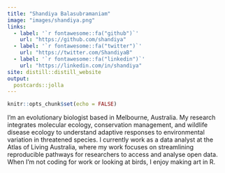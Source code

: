 ```yaml
---
title: "Shandiya Balasubramaniam"
image: "images/shandiya.png"
links:
  - label: '`r fontawesome::fa("github")`'
    url: "https://github.com/shandiya"
  - label: '`r fontawesome::fa("twitter")`'
    url: "https://twitter.com/ShandiyaB"
  - label: '`r fontawesome::fa("linkedin")`'
    url: "https://linkedin.com/in/shandiya"
site: distill::distill_website
output:
  postcards::jolla
---
```


```r
knitr::opts_chunk$set(echo = FALSE)
```


I'm an evolutionary biologist based in Melbourne, Australia. My research integrates molecular ecology, conservation management, and wildlife disease ecology to understand adaptive responses to environmental variation in threatened species. I currently work as a data analyst at the Atlas of Living Australia, where my work focuses on streamlining reproducible pathways for researchers to access and analyse open data. When I'm not coding for work or looking at birds, I enjoy making art in R. 
